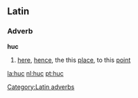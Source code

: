==Latin==
===Adverb===
'''huc'''
# [[here]], [[hence]], the this [[place]], to this [[point]]

[[Category:Latin adverbs]]

[[la:huc]]
[[nl:huc]]
[[pt:huc]]